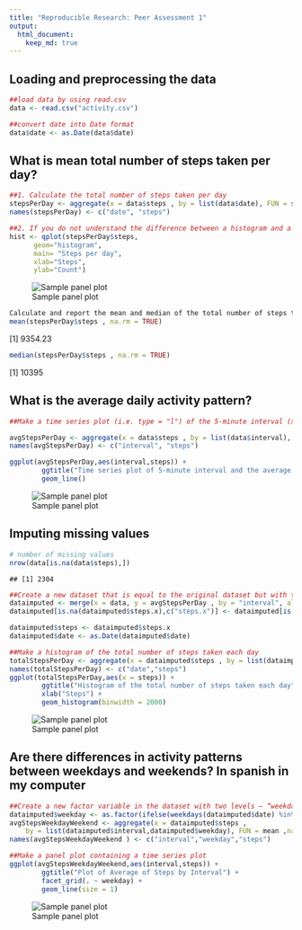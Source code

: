 ```yaml
---
title: "Reproducible Research: Peer Assessment 1"
output: 
  html_document:
    keep_md: true
---
```



## Loading and preprocessing the data
```r
##load data by using read.csv
data <- read.csv("activity.csv")

##convert date into Date format
data$date <- as.Date(data$date)
```

## What is mean total number of steps taken per day?
```r
##1. Calculate the total number of steps taken per day
stepsPerDay <- aggregate(x = data$steps , by = list(data$date), FUN = sum ,na.rm=TRUE)
names(stepsPerDay) <- c("date", "steps")

##2. If you do not understand the difference between a histogram and a barplot, research the difference between them. Make a histogram of the total number of steps taken each day
hist <- qplot(stepsPerDay$steps, 
      geom="histogram",
      main= "Steps per day",
      xlab="Steps",
      ylab="Count")


```      
![Sample panel plot](instructions_fig/hist1.png) 
```r
Calculate and report the mean and median of the total number of steps taken per day
mean(stepsPerDay$steps , na.rm = TRUE)
```
[1] 9354.23


```r
median(stepsPerDay$steps , na.rm = TRUE)
```
[1] 10395


## What is the average daily activity pattern?

```r
##Make a time series plot (i.e. type = "l") of the 5-minute interval (x-axis) and the average number of steps taken, averaged across all days (y-axis)

avgStepsPerDay <- aggregate(x = data$steps , by = list(data$interval), FUN = mean ,na.rm=TRUE)
names(avgStepsPerDay) <- c("interval", "steps")

ggplot(avgStepsPerDay,aes(interval,steps)) +
        ggtitle("Time series plot of 5-minute interval and the average number of steps taken") +
        geom_line()

```

![Sample panel plot](instructions_fig/hist2.png) 

## Imputing missing values

```r
# number of missing values
nrow(data[is.na(data$steps),])
```

```
## [1] 2304
```

```r
##Create a new dataset that is equal to the original dataset but with the missing data filled in
dataimputed <- merge(x = data, y = avgStepsPerDay , by = "interval", all.x = TRUE)
dataimputed[is.na(dataimputed$steps.x),c("steps.x")] <- dataimputed[is.na(dataimputed$steps.x),c("steps.y")]

dataimputed$steps <- dataimputed$steps.x
dataimputed$date <- as.Date(dataimputed$date)

##Make a histogram of the total number of steps taken each day
totalStepsPerDay <- aggregate(x = dataimputed$steps , by = list(dataimputed$date), FUN = sum ,na.rm=TRUE)
names(totalStepsPerDay) <- c("date","steps")
ggplot(totalStepsPerDay,aes(x = steps)) +
        ggtitle("Histogram of the total number of steps taken each day") +
        xlab("Steps") +
        geom_histogram(binwidth = 2000)
```

![Sample panel plot](instructions_fig/hist3.png) 

## Are there differences in activity patterns between weekdays and weekends? In spanish in my computer
```r
##Create a new factor variable in the dataset with two levels – “weekday” and “weekend”
dataimputed$weekday <- as.factor(ifelse(weekdays(dataimputed$date) %in% c("sabado","domingo"), "Weekend", "Weekday"))
avgStepsWeekdayWeekend <- aggregate(x = dataimputed$steps ,   
    by = list(dataimputed$interval,dataimputed$weekday), FUN = mean ,na.rm=TRUE)
names(avgStepsWeekdayWeekend ) <- c("interval","weekday","steps")

##Make a panel plot containing a time series plot 
ggplot(avgStepsWeekdayWeekend,aes(interval,steps)) +
        ggtitle("Plot of Average of Steps by Interval") +
        facet_grid(. ~ weekday) +
        geom_line(size = 1)

```
![Sample panel plot](instructions_fig/hist4.png) 
